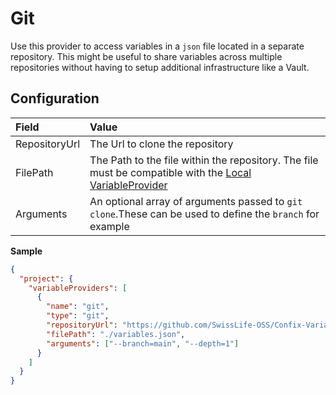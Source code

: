 # Git

Use this provider to access variables in a `json` file located in a separate repository.
This might be useful to share variables across multiple repositories without having to setup additional infrastructure like a Vault.

## Configuration

| Field         | Value                                                                                                                  |
| :------------ | :--------------------------------------------------------------------------------------------------------------------- |
| RepositoryUrl | The Url to clone the repository                                                                                        |
| FilePath      | The Path to the file within the repository. The file must be compatible with the [Local VariableProvider](./local.mdx) |
| Arguments     | An optional array of arguments passed to `git clone`.These can be used to define the `branch` for example              |

**Sample**

```json copy filename=".confixrc"
{
  "project": {
    "variableProviders": [
      {
        "name": "git",
        "type": "git",
        "repositoryUrl": "https://github.com/SwissLife-OSS/Confix-Variables.git",
        "filePath": "./variables.json",
        "arguments": ["--branch=main", "--depth=1"]
      }
    ]
  }
}
```

